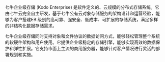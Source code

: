 七牛企业级存储 (Kodo Enterprise) 是软件定义的、云规模的分布式存储系统。它由七牛云完全自主研发，基于七牛公有云对象存储服务的架构设计和运营经验，能够为客户搭建EB 级别的高可靠、强安全、低成本、可扩展的存储系统，满足多样的非结构化数据存储需求。

七牛企业级存储同时支持对象和文件协议的数据访问方式，能够轻松管理整个系统的软硬件架构和用户使用。它提供企业级稳定的存储引擎，能够实现高效的数据保护和弹性扩展。它支持市面上主流的商用服务器，能够针对客户情况进行灵活的部署规划和实施。